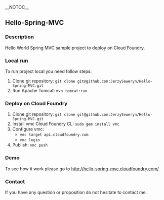 __NOTOC__
== Hello-Spring-MVC ==
=== Description ===
Hello World Spring MVC sample project to deploy on Cloud Foundry.

=== Local run ===
To run project local you need follow steps:
# Clone git repository: <code>git clone git@github.com:JerzySeweryn/Hello-Spring-MVC.git</code>
# Run Apache Tomcat: <code>mvn tomcat:run</code>

=== Deploy on Cloud Foundry ===
# Clone git repository: <code>git clone git@github.com:JerzySeweryn/Hello-Spring-MVC.git</code>
# Install vmc Cloud Foundry CL: <code>sudo gem install vmc</code>
# Configure vmc:
#* <code>vmc target api.cloudfoundry.com</code>
#* <code>vmc login</code>
# Publish: <code>vmc push</code>
=== Demo ===
To see how it work please go to http://hello-spring-mvc.cloudfoundry.com/

=== Contact ===
If you have any question or proposition do not hesitate to contact me.